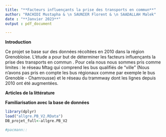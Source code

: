 ```yaml
---
title: "**Facteurs influençants la prise des transports en commun**"
author: "RACHIDI Mustapha & \n SAUNIER Florent & \n SAADALLAH Malek"
date : "**Janvier 2023**"
output : pdf_document

---
```


\newpage 

**Introduction**

  Ce projet se base sur des données récoltées en 2010 dans la région Grenobloise. L'étude a pour but de déterminer les facteurs influençants la prise des transports en commun . Pour cela nous nous sommes pris comme limites : le réseau Mtag qui comprend les bus qualifiés de "ville" (Nous n'avons pas pris en compte les bus régionaux comme par exemple le bus Grenoble - Chamrousse) et le réseau du trammway dont les lignes depuis 2010 ont été augmentées.


**Articles de la littérature**


**Familiarisation avec la base de données**

```r

library(dplyr)
load("allgre.PB_V2.RData")
DB_projet_full<-allgre.PB_V2

#pacmann::
```

